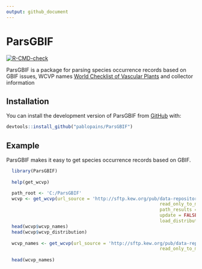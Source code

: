 ---
output: github_document
---

<!-- README.md is generated from README.Rmd. Please edit that file -->

# ParsGBIF

<!-- badges: start -->
[![R-CMD-check](https://github.com/p/ParsGBIF/pablopains/R-CMD-check/badge.svg)](https://github.com/pablopains/ParsGBIF/actions)
<!-- badges: end -->

ParsGBIF is a package for parsing species occurrence records based on GBIF issues, WCVP names [World Checklist of Vascular Plants](https://powo.science.kew.org//) and collector information 

## Installation

You can install the development version of ParsGBIF from [GitHub](https://github.com/) with:

``` r
devtools::install_github("pablopains/ParsGBIF")
```

## Example

ParsGBIF makes it easy to get species occurrence records based on GBIF.

```{r example, eval=FALSE}
  library(ParsGBIF)
  
  help(get_wcvp)

  path_root <- 'C:/ParsGBIF'
  wcvp <- get_wcvp(url_source = 'http://sftp.kew.org/pub/data-repositories/WCVP/',
                                                         read_only_to_memory = FALSE
                                                         path_results = path_data,
                                                         update = FALSE,
                                                         load_distribution = TRUE)
  head(wcvp$wcvp_names)
  head(wcvp$wcvp_distribution)
  
  wcvp_names <- get_wcvp(url_source = 'http://sftp.kew.org/pub/data-repositories/WCVP/',
                                                         read_only_to_memory = TRUE)$wcvp_names
  
  head(wcvp_names)
  

```


